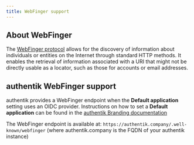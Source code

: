```yaml
---
title: WebFinger support
---
```


## About WebFinger

The [WebFinger protocol](https://webfinger.net/) allows for the discovery of information about individuals or entities on the Internet through standard HTTP methods. It enables the retrieval of information associated with a URI that might not be directly usable as a locator, such as those for accounts or email addresses.

## authentik WebFinger support

authentik provides a WebFinger endpoint when the **Default application** setting uses an OIDC provider. Instructions on how to set a **Default application** can be found in the [authentik Branding documentation](../../../sys-mgmt/brands.md#external-user-settings)

The WebFinger endpoint is available at: `https://authentik.company/.well-known/webfinger` (where authentik.company is the FQDN of your authentik instance)
